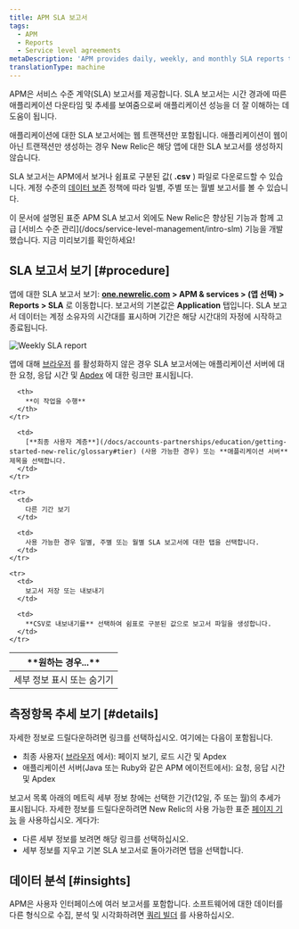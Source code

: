 ```yaml
---
title: APM SLA 보고서
tags:
  - APM
  - Reports
  - Service level agreements
metaDescription: 'APM provides daily, weekly, and monthly SLA reports to view or download from the user interface.'
translationType: machine
---
```



APM은 서비스 수준 계약(SLA) 보고서를 제공합니다. SLA 보고서는 시간 경과에 따른 애플리케이션 다운타임 및 추세를 보여줌으로써 애플리케이션 성능을 더 잘 이해하는 데 도움이 됩니다.

애플리케이션에 대한 SLA 보고서에는 웹 트랜잭션만 포함됩니다. 애플리케이션이 웹이 아닌 트랜잭션만 생성하는 경우 New Relic은 해당 앱에 대한 SLA 보고서를 생성하지 않습니다.

SLA 보고서는 APM에서 보거나 쉼표로 구분된 값( **.csv** ) 파일로 다운로드할 수 있습니다. 계정 수준의 [데이터 보존](/docs/subscriptions/data-retention) 정책에 따라 일별, 주별 또는 월별 보고서를 볼 수 있습니다.

<Callout variant="important">
  이 문서에 설명된 표준 APM SLA 보고서 외에도 New Relic은 향상된 기능과 함께 고급 [서비스 수준 관리](/docs/service-level-management/intro-slm) 기능을 개발했습니다. 지금 미리보기를 확인하세요!
</Callout>

## SLA 보고서 보기 [#procedure]

앱에 대한 SLA 보고서 보기: **[one.newrelic.com](https://one.newrelic.com/all-capabilities) > APM & services > (앱 선택) > Reports > SLA** 로 이동합니다. 보고서의 기본값은 **Application** 탭입니다. SLA 보고서 데이터는 계정 소유자의 시간대를 표시하며 기간은 해당 시간대의 자정에 시작하고 종료됩니다.

<img
  title="Weekly SLA report"
  alt="Weekly SLA report"
  src={apmWeeklySlaReport}
/>

앱에 대해 [브라우저](/docs/new-relic-browser/page-load-timing-process) 를 활성화하지 않은 경우 SLA 보고서에는 애플리케이션 서버에 대한 요청, 응답 시간 및 [Apdex](/docs/site/apdex-measuring-user-satisfaction) 에 대한 링크만 표시됩니다.

<table>
  <thead>
    <tr>
      <th width={200}>
        **원하는 경우...**
      </th>

      <th>
        **이 작업을 수행**
      </th>
    </tr>
  </thead>

  <tbody>
    <tr>
      <td>
        세부 정보 표시 또는 숨기기
      </td>

      <td>
        [**최종 사용자 계층**](/docs/accounts-partnerships/education/getting-started-new-relic/glossary#tier) (사용 가능한 경우) 또는 **애플리케이션 서버** 제목을 선택합니다.
      </td>
    </tr>

    <tr>
      <td>
        다른 기간 보기
      </td>

      <td>
        사용 가능한 경우 일별, 주별 또는 월별 SLA 보고서에 대한 탭을 선택합니다.
      </td>
    </tr>

    <tr>
      <td>
        보고서 저장 또는 내보내기
      </td>

      <td>
        **CSV로 내보내기를** 선택하여 쉼표로 구분된 값으로 보고서 파일을 생성합니다.
      </td>
    </tr>
  </tbody>
</table>

## 측정항목 추세 보기 [#details]

자세한 정보로 드릴다운하려면 링크를 선택하십시오. 여기에는 다음이 포함됩니다.

* 최종 사용자( [브라우저](/docs/browser/new-relic-browser/welcome-new-relic-browser/new-relic-browser) 에서): 페이지 보기, 로드 시간 및 Apdex
* 애플리케이션 서버(Java 또는 Ruby와 같은 APM 에이전트에서): 요청, 응답 시간 및 Apdex

보고서 목록 아래의 메트릭 세부 정보 창에는 선택한 기간(12일, 주 또는 월)의 추세가 표시됩니다. 자세한 정보를 드릴다운하려면 New Relic의 사용 가능한 표준 [페이지 기능](/docs/site/standard-dashboard-features) 을 사용하십시오. 게다가:

* 다른 세부 정보를 보려면 해당 링크를 선택하십시오.
* 세부 정보를 지우고 기본 SLA 보고서로 돌아가려면 탭을 선택합니다.

## 데이터 분석 [#insights]

APM은 사용자 인터페이스에 여러 보고서를 포함합니다. 소프트웨어에 대한 데이터를 다른 형식으로 수집, 분석 및 시각화하려면 [쿼리 빌더](/docs/query-your-data/explore-query-data/query-builder/introduction-query-builder) 를 사용하십시오.